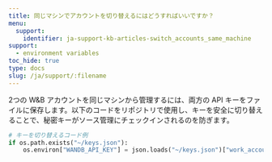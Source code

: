 ```yaml
---
title: 同じマシンでアカウントを切り替えるにはどうすればいいですか？
menu:
  support:
    identifier: ja-support-kb-articles-switch_accounts_same_machine
support:
  - environment variables
toc_hide: true
type: docs
slug: /ja/support/:filename
---
```

2つの W&B アカウントを同じマシンから管理するには、両方の API キーをファイルに保存します。以下のコードをリポジトリで使用し、キーを安全に切り替えることで、秘密キーがソース管理にチェックインされるのを防ぎます。

```python
# キーを切り替えるコード例
if os.path.exists("~/keys.json"):
    os.environ["WANDB_API_KEY"] = json.loads("~/keys.json")["work_account"]
```